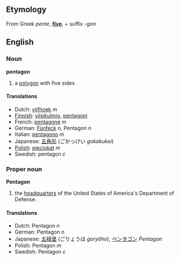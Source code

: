 ==Etymology==
From Greek ''pente'', '''[[five]]''', + suffix ''-gon''

==English==
===Noun===
'''pentagon'''
#a [[polygon]] with five sides

====Translations====
*Dutch: [[vijfhoek]] ''m''
*[[Finnish]]: [[viisikulmio]], [[pentagoni]]
*French: [[pentagone]] ''m''
*German: [[Fünfeck]] ''n'', Pentagon ''n''
*Italian: [[pentagono]] ''m''
*Japanese: [[五角形]] (ごかっけい ''gokakukei'')
*[[Polish]]: [[pięciokąt]] ''m''
*Swedish: pentagon ''c''

===Proper noun===
'''Pentagon'''
#the [[headquarter]]s of the United States of America's Department of Defense.

====Translations====
*Dutch: Pentagon ''n''
*German: Pentagon ''n''
*Japanese: [[五稜堡]] (ごりょうほ ''goryôho''), [[ペンタゴン]] ''Pentagon''
*Polish: Pentagon ''m''
*Swedish: Pentagon ''c''